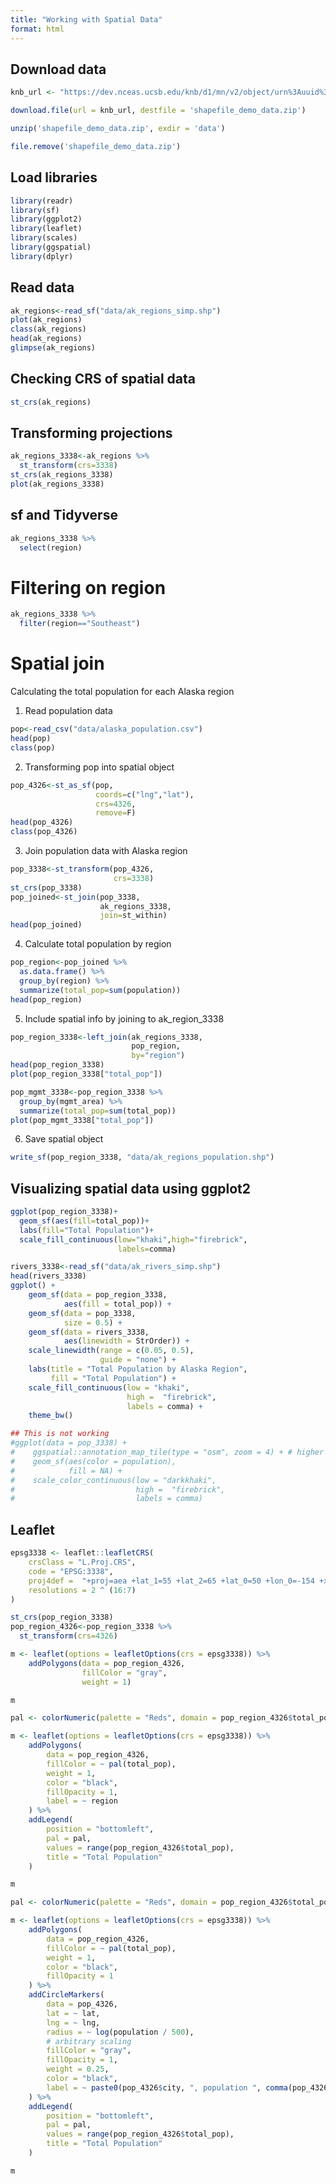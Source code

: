 ```yaml
---
title: "Working with Spatial Data"
format: html
---
```


## Download data
```r
knb_url <- "https://dev.nceas.ucsb.edu/knb/d1/mn/v2/object/urn%3Auuid%3Aaceaecb2-1ce0-4d41-a839-d3607d32bb58"

download.file(url = knb_url, destfile = 'shapefile_demo_data.zip')

unzip('shapefile_demo_data.zip', exdir = 'data')

file.remove('shapefile_demo_data.zip')
```

## Load libraries
```r
library(readr)
library(sf)
library(ggplot2)
library(leaflet)
library(scales)
library(ggspatial)
library(dplyr)
```

## Read data
```r
ak_regions<-read_sf("data/ak_regions_simp.shp")
plot(ak_regions)
class(ak_regions)
head(ak_regions)
glimpse(ak_regions)
```


## Checking CRS of spatial data
```r
st_crs(ak_regions)
```


## Transforming projections
```r
ak_regions_3338<-ak_regions %>%
  st_transform(crs=3338)
st_crs(ak_regions_3338)
plot(ak_regions_3338)
```


## sf and Tidyverse
```r
ak_regions_3338 %>%
  select(region)
```

# Filtering on region
```r
ak_regions_3338 %>%
  filter(region=="Southeast")
```

# Spatial join
Calculating the total population for each Alaska region

1. Read population data
```r
pop<-read_csv("data/alaska_population.csv")
head(pop)
class(pop)
```

2. Transforming pop into spatial object
```r
pop_4326<-st_as_sf(pop,
                   coords=c("lng","lat"),
                   crs=4326,
                   remove=F)
head(pop_4326)
class(pop_4326)
```

3. Join population data with Alaska region
```r
pop_3338<-st_transform(pop_4326,
                       crs=3338)
st_crs(pop_3338)
pop_joined<-st_join(pop_3338,
                    ak_regions_3338,
                    join=st_within)
head(pop_joined)
```

4. Calculate total population by region
```r
pop_region<-pop_joined %>%
  as.data.frame() %>%
  group_by(region) %>%
  summarize(total_pop=sum(population))
head(pop_region)
```

5. Include spatial info by joining to ak_region_3338
```r
pop_region_3338<-left_join(ak_regions_3338,
                           pop_region,
                           by="region")
head(pop_region_3338)
plot(pop_region_3338["total_pop"])
```

```r
pop_mgmt_3338<-pop_region_3338 %>%
  group_by(mgmt_area) %>%
  summarize(total_pop=sum(total_pop))
plot(pop_mgmt_3338["total_pop"])
```

6. Save spatial object
```r
write_sf(pop_region_3338, "data/ak_regions_population.shp")
```


## Visualizing spatial data using ggplot2
```r
ggplot(pop_region_3338)+
  geom_sf(aes(fill=total_pop))+
  labs(fill="Total Population")+
  scale_fill_continuous(low="khaki",high="firebrick",
                        labels=comma)
```

```r
rivers_3338<-read_sf("data/ak_rivers_simp.shp")
head(rivers_3338)
ggplot() +
    geom_sf(data = pop_region_3338, 
            aes(fill = total_pop)) +
    geom_sf(data = pop_3338, 
            size = 0.5) +
    geom_sf(data = rivers_3338,
            aes(linewidth = StrOrder)) +
    scale_linewidth(range = c(0.05, 0.5), 
                    guide = "none") +
    labs(title = "Total Population by Alaska Region",
         fill = "Total Population") +
    scale_fill_continuous(low = "khaki",
                          high =  "firebrick",
                          labels = comma) +
    theme_bw()
```

```r
## This is not working
#ggplot(data = pop_3338) +
#    ggspatial::annotation_map_tile(type = "osm", zoom = 4) + # higher zoom values are more detailed 
#    geom_sf(aes(color = population),
#            fill = NA) +
#    scale_color_continuous(low = "darkkhaki",
#                           high =  "firebrick",
#                           labels = comma)
```


## Leaflet

```r
epsg3338 <- leaflet::leafletCRS(
    crsClass = "L.Proj.CRS",
    code = "EPSG:3338",
    proj4def =  "+proj=aea +lat_1=55 +lat_2=65 +lat_0=50 +lon_0=-154 +x_0=0 +y_0=0 +ellps=GRS80 +towgs84=0,0,0,0,0,0,0 +units=m +no_defs",
    resolutions = 2 ^ (16:7)
)
```

```r
st_crs(pop_region_3338)
pop_region_4326<-pop_region_3338 %>%
  st_transform(crs=4326)
```

```r
m <- leaflet(options = leafletOptions(crs = epsg3338)) %>%
    addPolygons(data = pop_region_4326,
                fillColor = "gray",
                weight = 1)

m
```

```r
pal <- colorNumeric(palette = "Reds", domain = pop_region_4326$total_pop)

m <- leaflet(options = leafletOptions(crs = epsg3338)) %>%
    addPolygons(
        data = pop_region_4326,
        fillColor = ~ pal(total_pop),
        weight = 1,
        color = "black",
        fillOpacity = 1,
        label = ~ region
    ) %>%
    addLegend(
        position = "bottomleft",
        pal = pal,
        values = range(pop_region_4326$total_pop),
        title = "Total Population"
    )

m
```

```r
pal <- colorNumeric(palette = "Reds", domain = pop_region_4326$total_pop)

m <- leaflet(options = leafletOptions(crs = epsg3338)) %>%
    addPolygons(
        data = pop_region_4326,
        fillColor = ~ pal(total_pop),
        weight = 1,
        color = "black",
        fillOpacity = 1
    ) %>%
    addCircleMarkers(
        data = pop_4326,
        lat = ~ lat,
        lng = ~ lng,
        radius = ~ log(population / 500),
        # arbitrary scaling
        fillColor = "gray",
        fillOpacity = 1,
        weight = 0.25,
        color = "black",
        label = ~ paste0(pop_4326$city, ", population ", comma(pop_4326$population))
    ) %>%
    addLegend(
        position = "bottomleft",
        pal = pal,
        values = range(pop_region_4326$total_pop),
        title = "Total Population"
    )

m
```

